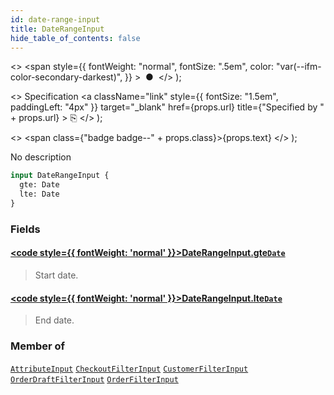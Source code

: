 ```yaml
---
id: date-range-input
title: DateRangeInput
hide_table_of_contents: false
---
```


  <>
    <span
      style={{
        fontWeight: "normal",
        fontSize: ".5em",
        color: "var(--ifm-color-secondary-darkest)",
      }}
    >
      &nbsp;●&nbsp;
    </span>
  </>
);

  <>
    Specification
    <a
      className="link"
      style={{ fontSize: "1.5em", paddingLeft: "4px" }}
      target="\_blank"
      href={props.url}
      title={"Specified by " + props.url}
    >
      ⎘
    </a>
  </>
);

  <>
    <span class={"badge badge--" + props.class}>{props.text}</span>
  </>
);

No description

```graphql
input DateRangeInput {
  gte: Date
  lte: Date
}
```

### Fields

#### [<code style={{ fontWeight: 'normal' }}>DateRangeInput.<b>gte</b></code>](#)<Bullet />[`Date`](../../api-reference/scalars/date) <Badge class="secondary" text="scalar"/>

> Start date.

#### [<code style={{ fontWeight: 'normal' }}>DateRangeInput.<b>lte</b></code>](#)<Bullet />[`Date`](../../api-reference/scalars/date) <Badge class="secondary" text="scalar"/>

> End date.

### Member of

[`AttributeInput`](../../api-reference/inputs/attribute-input) <Badge class="secondary" text="input"/><Bullet />[`CheckoutFilterInput`](../../api-reference/inputs/checkout-filter-input) <Badge class="secondary" text="input"/><Bullet />[`CustomerFilterInput`](../../api-reference/inputs/customer-filter-input) <Badge class="secondary" text="input"/><Bullet />[`OrderDraftFilterInput`](../../api-reference/inputs/order-draft-filter-input) <Badge class="secondary" text="input"/><Bullet />[`OrderFilterInput`](../../api-reference/inputs/order-filter-input) <Badge class="secondary" text="input"/>
